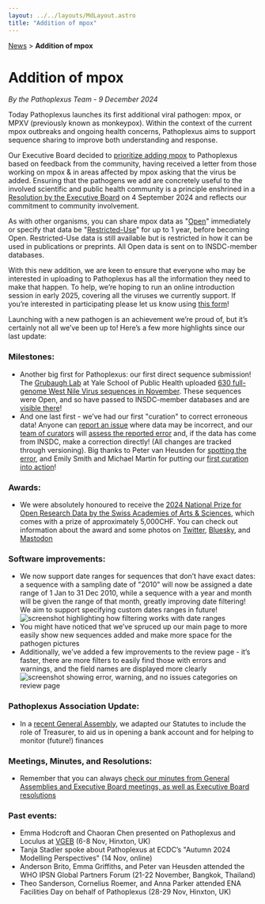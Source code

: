 ```yaml
---
layout: ../../layouts/MdLayout.astro
title: "Addition of mpox"
---
```


<div>
    <a href="/news">News</a> > <b>Addition of mpox</b>
</div>

# Addition of mpox

*By the Pathoplexus Team - 9 December 2024*

Today Pathoplexus launches its first additional viral pathogen: mpox, or MPXV (previously known as monkeypox). Within the context of the current mpox outbreaks and ongoing health concerns, Pathoplexus aims to support sequence sharing to improve both understanding and response. 

Our Executive Board decided to [prioritize adding mpox](https://pathoplexus.org/about/governance/minutes/2024-12-09_EB_Resolutions.pdf) to Pathoplexus based on feedback from the community, having received a letter from those working on mpox & in areas affected by mpox asking that the virus be added. Ensuring that the pathogens we add are concretely useful to the involved scientific and public health community is a principle enshrined in a [Resolution by the Executive Board](https://pathoplexus.org/about/governance/minutes/2024-09-12_EB_Resolutions.pdf) on 4 September 2024 and reflects our commitment to community involvement.

As with other organisms, you can share mpox data as "[Open](https://pathoplexus.org/about/terms-of-use/open-data)" immediately or specify that data be "[Restricted-Use](https://pathoplexus.org/about/terms-of-use/restricted-data)" for up to 1 year, before becoming Open. Restricted-Use data is still available but is restricted in how it can be used in publications or preprints. All Open data is sent on to INSDC-member databases.

With this new addition, we are keen to ensure that everyone who may be interested in uploading to Pathoplexus has all the information they need to make that happen. To help, we’re hoping to run an online introduction session in early 2025, covering all the viruses we currently support. If you’re interested in participating please let us know using [this form](https://forms.gle/a5FvyWhfTbgdUigk8)!

Launching with a new pathogen is an achievement we’re proud of, but it’s certainly not all we’ve been up to! Here’s a few more highlights since our last update:

### Milestones:
- Another big first for Pathoplexus: our first direct sequence submission! The [Grubaugh Lab](https://grubaughlab.com/) at Yale School of Public Health uploaded [630 full-genome West Nile Virus sequences in November](https://pathoplexus.org/west-nile/search?visibility_authorAffiliations=true&authorAffiliations=Grubaugh+Lab%2C+Yale+University%2C+CT%2C+USA). These sequences were Open, and so have passed to INSDC-member databases and are [visible there](https://www.ncbi.nlm.nih.gov/bioproject/PRJEB80643/)!
- And one last first - we’ve had our first "curation" to correct erroneous data! Anyone can [report an issue](https://github.com/pathoplexus/curation_reports/issues) where data may be incorrect, and our [team of curators](https://pathoplexus.org/about/development-team#curators) will [assess the reported error](https://pathoplexus.org/docs/how-to/curator-sop) and, if the data has come from INSDC, make a correction directly! (All changes are tracked through versioning).
Big thanks to Peter van Heusden for [spotting the error](https://github.com/pathoplexus/curation_reports/issues/2), and Emily Smith and Michael Martin for putting our [first curation into action](https://pathoplexus.org/ebola-sudan/search?accession=PP_00000UB)!

### Awards:
- We were absolutely honoured to receive the [2024 National Prize for Open Research Data by the Swiss Academies of Arts & Sciences](https://akademien-schweiz.ch/en/medien/press-releases/2024/offene-wissenschaft-ausgezeichnet-vier-projekte-erhalten-den-nationalen-preis-fur-offene-forschungsdaten/), which comes with a prize of approximately 5,000CHF. You can check out information about the award and some photos on [Twitter](https://x.com/pathoplexus/status/1862176720553480376), [Bluesky](https://bsky.app/profile/pathoplexus.org/post/3lbzjlj3ixk2z), and [Mastodon](https://mstdn.science/@pathoplexus/113561606902400622)

### Software improvements:
- We now support date ranges for sequences that don’t have exact dates: a sequence with a sampling date of "2010" will now be assigned a date range of 1 Jan to 31 Dec 2010, while a sequence with a year and month will be given the range of that month, greatly improving date filtering! We aim to support specifying custom dates ranges in future!
![screenshot highlighting how filtering works with date ranges](/gifs/news/2024-12-09-adding-mpox/date-range.jpg)
- You might have noticed that we’ve spruced up our main page to more easily show new sequences added and make more space for the pathogen pictures
- Additionally, we’ve added a few improvements to the review page - it’s faster, there are more filters to easily find those with errors and warnings, and the field names are displayed more clearly
![screenshot showing error, warning, and no issues categories on review page](/gifs/news/2024-12-09-adding-mpox/review-filter.jpg)

### Pathoplexus Association Update:
- In a [recent General Assembly](https://pathoplexus.org/about/governance/minutes/2024-11-25_PathoplexusGAmeeting.pdf), we adapted our Statutes to include the role of Treasurer, to aid us in opening a bank account and for helping to monitor (future!) finances

### Meetings, Minutes, and Resolutions:
- Remember that you can always [check our minutes from General Assemblies and Executive Board meetings, as well as Executive Board resolutions](https://pathoplexus.org/about/governance/minutes)

### Past events:
- Emma Hodcroft and Chaoran Chen presented on Pathoplexus and Loculus at [VGEB](https://coursesandconferences.wellcomeconnectingscience.org/event/virus-genomics-evolution-and-bioinformatics-20241106/) (6-8 Nov, Hinxton, UK)
- Tanja Stadler spoke about Pathoplexus at ECDC’s "Autumn 2024 Modelling Perspectives" (14 Nov, online)
- Anderson Brito, Emma Griffiths, and Peter van Heusden attended the WHO IPSN Global Partners Forum (21-22 November, Bangkok, Thailand)
- Theo Sanderson, Cornelius Roemer, and Anna Parker attended ENA Facilities Day on behalf of Pathoplexus (28-29 Nov, Hinxton, UK)
